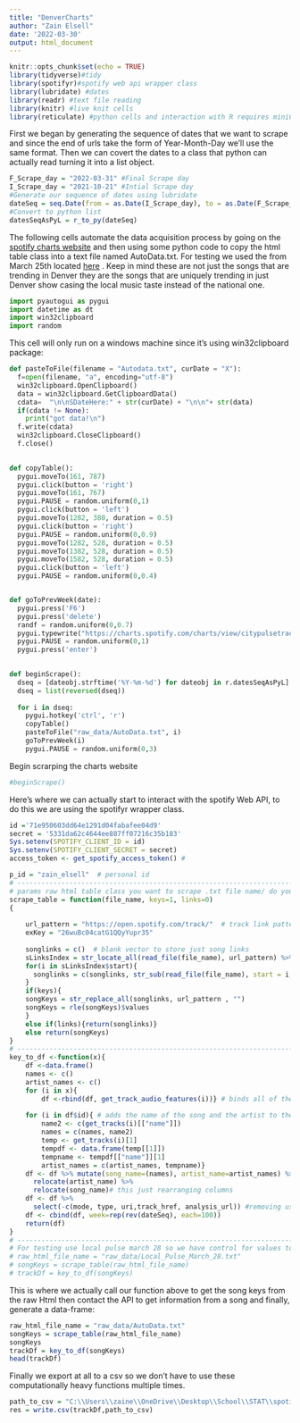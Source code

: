 ```yaml
---
title: "DenverCharts"
author: "Zain Elsell"
date: '2022-03-30'
output: html_document
---
```



```r
knitr::opts_chunk$set(echo = TRUE)
library(tidyverse)#tidy
library(spotifyr)#spotify web api wrapper class
library(lubridate) #dates
library(readr) #text file reading
library(knitr) #live knit cells
library(reticulate) #python cells and interaction with R requires miniConda
```

First we began by generating the sequence of dates that we want to scrape and since the end of urls take the form of Year-Month-Day we'll use the same format. Then we can covert the dates to a class that python can actually read turning it into a list object.

```r
 
F_Scrape_day = "2022-03-31" #Final Scrape day
I_Scrape_day = "2021-10-21" #Intial Scrape day
#Generate our sequence of dates using lubridate
dateSeq = seq.Date(from = as.Date(I_Scrape_day), to = as.Date(F_Scrape_day), by = 'weeks')
#Convert to python list
datesSeqAsPyL = r_to_py(dateSeq) 
```

The following cells automate the data acquisition process by going on the [spotify charts website](https://charts.spotify.com/charts/view/citypulsetrack-denver-weekly/latest) and then using some python code to copy the html table class into a text file named AutoData.txt. For testing we used the from March 25th located [here](https://charts.spotify.com/charts/view/citypulsetrack-denver-weekly/2022-03-31) . Keep in mind these are not just the songs that are trending in Denver they are the songs that are uniquely trending in just Denver show casing the local music taste instead of the national one.

```python
import pyautogui as pygui
import datetime as dt
import win32clipboard
import random

```

This cell will only run on a windows machine since it's using win32clipboard package:

```python
def pasteToFile(filename = "Autodata.txt", curDate = "X"):
  f=open(filename, "a", encoding="utf-8")
  win32clipboard.OpenClipboard() 
  data = win32clipboard.GetClipboardData()
  cdata=  "\n\nSDateHere:" + str(curDate) + "\n\n"+ str(data) 
  if(cdata != None):
    print("got data!\n")  
  f.write(cdata)
  win32clipboard.CloseClipboard()
  f.close()
  

def copyTable():
  pygui.moveTo(161, 787)
  pygui.click(button = 'right')
  pygui.moveTo(161, 767)
  pygui.PAUSE = random.uniform(0,1)
  pygui.click(button = 'left')
  pygui.moveTo(1282, 380, duration = 0.5)
  pygui.click(button = 'right')
  pygui.PAUSE = random.uniform(0,0.9)
  pygui.moveTo(1282, 528, duration = 0.5)
  pygui.moveTo(1382, 528, duration = 0.5)
  pygui.moveTo(1582, 528, duration = 0.5)
  pygui.click(button = 'left')
  pygui.PAUSE = random.uniform(0,0.4)


def goToPrevWeek(date):
  pygui.press('F6')
  pygui.press('delete')
  randf = random.uniform(0,0.7)
  pygui.typewrite("https://charts.spotify.com/charts/view/citypulsetrack-denver-weekly/" + date, interval = 0.1)
  pygui.PAUSE = random.uniform(0,1)
  pygui.press('enter')
  

def beginScrape():
  dseq = [dateobj.strftime('%Y-%m-%d') for dateobj in r.datesSeqAsPyL]
  dseq = list(reversed(dseq))
  
  for i in dseq:
    pygui.hotkey('ctrl', 'r')
    copyTable()
    pasteToFile("raw_data/AutoData.txt", i)
    goToPrevWeek(i)
    pygui.PAUSE = random.uniform(0,3)


```

Begin scrarping the charts website
```python
#beginScrape()
```

Here's where we can actually start to interact with the spotify Web API, to do this we are using the spotifyr wrapper class.

```r
id ='71e950603dd64e1291d04fabafee04d9'
secret = '5331da62c4644ee887ff07216c35b183'
Sys.setenv(SPOTIFY_CLIENT_ID = id)
Sys.setenv(SPOTIFY_CLIENT_SECRET = secret)
access_token <- get_spotify_access_token() #
```


```r
p_id = "zain_elsell"  # personal id
# ----------------------------------------------------------------------------------------------
# params raw html table class you want to scrape .txt file name/ do you want just the song song keys? / do yo you want the full links to the tracks?
scrape_table = function(file_name, keys=1, links=0)
{
    
    url_pattern = "https://open.spotify.com/track/"  # track link pattern
    exKey = "26wuBc04catG1QQyYupr35"
    
    songlinks = c()  # blank vector to store just song links
    sLinksIndex = str_locate_all(read_file(file_name), url_pattern) %>% data.frame()
    for(i in sLinksIndex$start){
      songlinks = c(songlinks, str_sub(read_file(file_name), start = i, end= (i+nchar(url_pattern)+nchar(exKey))-1))
    }
    if(keys){
    songKeys = str_replace_all(songlinks, url_pattern , "")
    songKeys = rle(songKeys)$values
    }
    else if(links){return(songlinks)}
    else return(songKeys)
}
# ---------------------------------------------------------------------------------------------
key_to_df <-function(x){
    df <-data.frame()
    names <- c()
    artist_names <- c()
    for (i in x){
        df <-rbind(df, get_track_audio_features(i))} # binds all of the audio features together
    
    for (i in df$id){ # adds the name of the song and the artist to the df
        name2 <- c(get_tracks(i)[["name"]])
        names = c(names, name2)
        temp <- get_tracks(i)[1]
        tempdf <- data.frame(temp[[1]])
        tempname <- tempdf[["name"]][1]
        artist_names = c(artist_names, tempname)}
    df <- df %>% mutate(song_name=(names), artist_name=artist_names) %>% 
      relocate(artist_name) %>% 
      relocate(song_name)# this just rearranging columns
    df <- df %>% 
      select(-c(mode, type, uri,track_href, analysis_url)) #removing useless columns
    df <- cbind(df, week=rep(rev(dateSeq), each=100))
    return(df)
}
# ----------------------------------------------------------------------------------------------
# For testing use local pulse march 28 so we have control for values to expect
# raw_html_file_name = "raw_data/Local_Pulse_March_28.txt"
# songKeys = scrape_table(raw_html_file_name)
# trackDf = key_to_df(songKeys)


```


This is where we actually call our function above to get the song keys from the raw Html then contact the API to get information from a song and finally, generate a data-frame:

```r
raw_html_file_name = "raw_data/AutoData.txt"
songKeys = scrape_table(raw_html_file_name)
songKeys
trackDf = key_to_df(songKeys)
head(trackDf)
```


Finally we export at all to a csv so we don't have to use these computationally heavy functions multiple times.
```r
path_to_csv = "C:\\Users\\zaine\\OneDrive\\Desktop\\School\\STAT\\spotify_data_proj\\trackData.csv"
res = write.csv(trackDf,path_to_csv)
```





